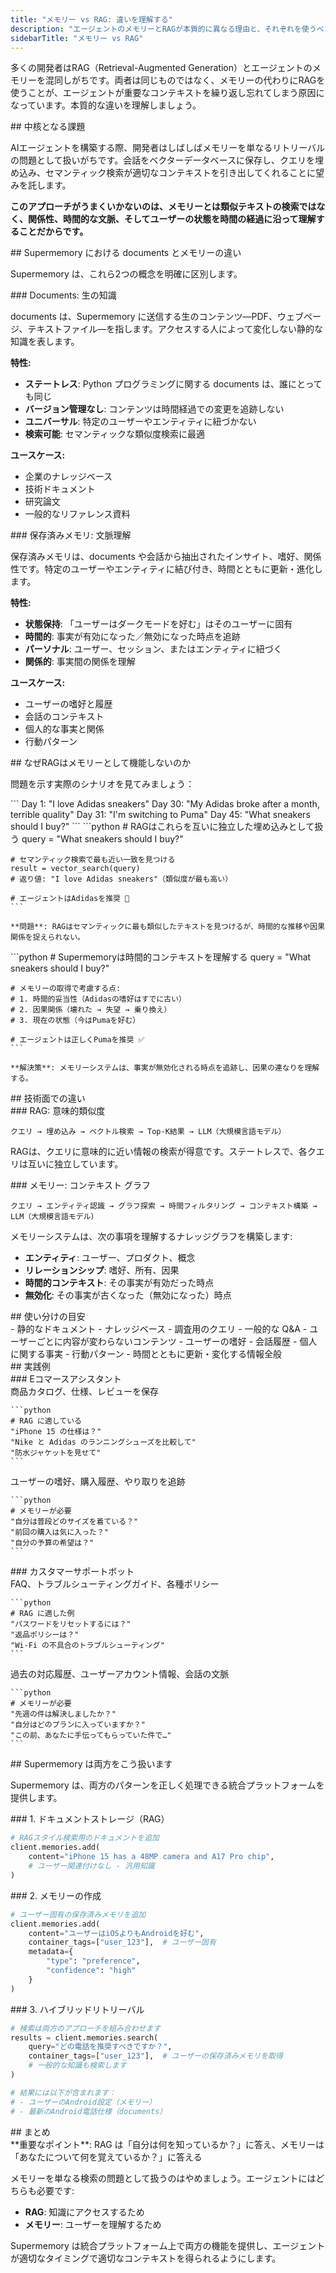 ```yaml
---
title: "メモリー vs RAG: 違いを理解する"
description: "エージェントのメモリーとRAGが本質的に異なる理由と、それぞれを使うべき場面を学ぶ"
sidebarTitle: "メモリー vs RAG"
---
```


多くの開発者はRAG（Retrieval-Augmented Generation）とエージェントのメモリーを混同しがちです。両者は同じものではなく、メモリーの代わりにRAGを使うことが、エージェントが重要なコンテキストを繰り返し忘れてしまう原因になっています。本質的な違いを理解しましょう。

<div id="the-core-problem">
  ## 中核となる課題
</div>

AIエージェントを構築する際、開発者はしばしばメモリーを単なるリトリーバルの問題として扱いがちです。会話をベクターデータベースに保存し、クエリを埋め込み、セマンティック検索が適切なコンテキストを引き出してくれることに望みを託します。

**このアプローチがうまくいかないのは、メモリーとは類似テキストの検索ではなく、関係性、時間的な文脈、そしてユーザーの状態を時間の経過に沿って理解することだからです。**

<div id="documents-vs-memories-in-supermemory">
  ## Supermemory における documents とメモリーの違い
</div>

Supermemory は、これら2つの概念を明確に区別します。

<div id="documents-raw-knowledge">
  ### Documents: 生の知識
</div>

documents は、Supermemory に送信する生のコンテンツ—PDF、ウェブページ、テキストファイル—を指します。アクセスする人によって変化しない静的な知識を表します。

**特性:**

- **ステートレス**: Python プログラミングに関する documents は、誰にとっても同じ
- **バージョン管理なし**: コンテンツは時間経過での変更を追跡しない
- **ユニバーサル**: 特定のユーザーやエンティティに紐づかない
- **検索可能**: セマンティックな類似度検索に最適

**ユースケース:**

- 企業のナレッジベース
- 技術ドキュメント
- 研究論文
- 一般的なリファレンス資料

<div id="memories-contextual-understanding">
  ### 保存済みメモリ: 文脈理解
</div>

保存済みメモリは、documents や会話から抽出されたインサイト、嗜好、関係性です。特定のユーザーやエンティティに結び付き、時間とともに更新・進化します。

**特性:**

- **状態保持**: 「ユーザーはダークモードを好む」はそのユーザーに固有
- **時間的**: 事実が有効になった／無効になった時点を追跡
- **パーソナル**: ユーザー、セッション、またはエンティティに紐づく
- **関係的**: 事実間の関係を理解

**ユースケース:**

- ユーザーの嗜好と履歴
- 会話のコンテキスト
- 個人的な事実と関係
- 行動パターン

<div id="why-rag-fails-as-memory">
  ## なぜRAGはメモリーとして機能しないのか
</div>

問題を示す実際のシナリオを見てみましょう：

<Tabs>
  <Tab title="The Scenario">
    ```
    Day 1: "I love Adidas sneakers"
    Day 30: "My Adidas broke after a month, terrible quality"
    Day 31: "I'm switching to Puma"
    Day 45: "What sneakers should I buy?"
    ```
  </Tab>

  <Tab title="RAG Approach (Wrong)">
    ```python
    # RAGはこれらを互いに独立した埋め込みとして扱う
    query = "What sneakers should I buy?"

    # セマンティック検索で最も近い一致を見つける
    result = vector_search(query)
    # 返り値: "I love Adidas sneakers"（類似度が最も高い）

    # エージェントはAdidasを推奨 🤦
    ```

    **問題**: RAGはセマンティックに最も類似したテキストを見つけるが、時間的な推移や因果関係を捉えられない。
  </Tab>

  <Tab title="Memory Approach (Right)">
    ```python
    # Supermemoryは時間的コンテキストを理解する
    query = "What sneakers should I buy?"

    # メモリーの取得で考慮する点:
    # 1. 時間的妥当性（Adidasの嗜好はすでに古い）
    # 2. 因果関係（壊れた → 失望 → 乗り換え）
    # 3. 現在の状態（今はPumaを好む）

    # エージェントは正しくPumaを推奨 ✅
    ```

    **解決策**: メモリーシステムは、事実が無効化される時点を追跡し、因果の連なりを理解する。
  </Tab>
</Tabs>

<div id="the-technical-difference">
  ## 技術面での違い
</div>

<div id="rag-semantic-similarity">
  ### RAG: 意味的類似度
</div>

```
クエリ → 埋め込み → ベクトル検索 → Top-K結果 → LLM（大規模言語モデル）
```

RAGは、クエリに意味的に近い情報の検索が得意です。ステートレスで、各クエリは互いに独立しています。


<div id="memory-contextual-graph">
  ### メモリー: コンテキスト グラフ
</div>

```
クエリ → エンティティ認識 → グラフ探索 → 時間フィルタリング → コンテキスト構築 → LLM（大規模言語モデル）
```

メモリーシステムは、次の事項を理解するナレッジグラフを構築します:

* **エンティティ**: ユーザー、プロダクト、概念
* **リレーションシップ**: 嗜好、所有、因果
* **時間的コンテキスト**: その事実が有効だった時点
* **無効化**: その事実が古くなった（無効になった）時点


<div id="when-to-use-each">
  ## 使い分けの目安
</div>

<CardGroup cols={2}>
  <Card title="RAG を使う場面" icon="search">
    - 静的なドキュメント
    - ナレッジベース
    - 調査用のクエリ
    - 一般的な Q&A
    - ユーザーごとに内容が変わらないコンテンツ
  </Card>

  <Card title="メモリーを使う場面" icon="brain">
    - ユーザーの嗜好
    - 会話履歴
    - 個人に関する事実
    - 行動パターン
    - 時間とともに更新・変化する情報全般
  </Card>
</CardGroup>

<div id="real-world-examples">
  ## 実践例
</div>

<div id="e-commerce-assistant">
  ### Eコマースアシスタント
</div>

<Tabs>
  <Tab title="RAG Component">
    商品カタログ、仕様、レビューを保存

    ```python
    # RAG に適している
    "iPhone 15 の仕様は？"
    "Nike と Adidas のランニングシューズを比較して"
    "防水ジャケットを見せて"
    ```
  </Tab>

  <Tab title="Memory Component">
    ユーザーの嗜好、購入履歴、やり取りを追跡

    ```python
    # メモリーが必要
    "自分は普段どのサイズを着ている？"
    "前回の購入は気に入った？"
    "自分の予算の希望は？"
    ```
  </Tab>
</Tabs>

<div id="customer-support-bot">
  ### カスタマーサポートボット
</div>

<Tabs>
  <Tab title="RAG Component">
    FAQ、トラブルシューティングガイド、各種ポリシー

    ```python
    # RAG に適した例
    "パスワードをリセットするには？"
    "返品ポリシーは？"
    "Wi‑Fi の不具合のトラブルシューティング"
    ```
  </Tab>

  <Tab title="Memory Component">
    過去の対応履歴、ユーザーアカウント情報、会話の文脈

    ```python
    # メモリーが必要
    "先週の件は解決しましたか？"
    "自分はどのプランに入っていますか？"
    "この前、あなたに手伝ってもらっていた件で…"
    ```
  </Tab>
</Tabs>

<div id="how-supermemory-handles-both">
  ## Supermemory は両方をこう扱います
</div>

Supermemory は、両方のパターンを正しく処理できる統合プラットフォームを提供します。

<div id="1-document-storage-rag">
  ### 1. ドキュメントストレージ（RAG）
</div>

```python
# RAGスタイル検索用のドキュメントを追加
client.memories.add(
    content="iPhone 15 has a 48MP camera and A17 Pro chip",
    # ユーザー関連付けなし - 汎用知識
)
```


<div id="2-memory-creation">
  ### 2. メモリーの作成
</div>

```python
# ユーザー固有の保存済みメモリを追加
client.memories.add(
    content="ユーザーはiOSよりもAndroidを好む",
    container_tags=["user_123"],  # ユーザー固有
    metadata={
        "type": "preference",
        "confidence": "high"
    }
)
```


<div id="3-hybrid-retrieval">
  ### 3. ハイブリッドリトリーバル
</div>

```python
# 検索は両方のアプローチを組み合わせます
results = client.memories.search(
    query="どの電話を推奨すべきですか？",
    container_tags=["user_123"],  # ユーザーの保存済みメモリを取得
    # 一般的な知識も検索します
)

# 結果には以下が含まれます：
# - ユーザーのAndroid設定（メモリー）
# - 最新のAndroid電話仕様（documents）
```


<div id="the-bottom-line">
  ## まとめ
</div>

<Note>
**重要なポイント**: RAG は「自分は何を知っているか？」に答え、メモリーは「あなたについて何を覚えているか？」に答える
</Note>

メモリーを単なる検索の問題として扱うのはやめましょう。エージェントにはどちらも必要です:

- **RAG**: 知識にアクセスするため
- **メモリー**: ユーザーを理解するため

Supermemory は統合プラットフォーム上で両方の機能を提供し、エージェントが適切なタイミングで適切なコンテキストを得られるようにします。